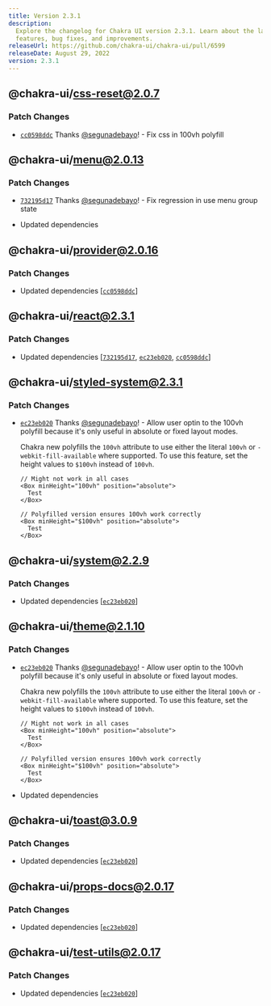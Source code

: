 ```yaml
---
title: Version 2.3.1
description:
  Explore the changelog for Chakra UI version 2.3.1. Learn about the latest
  features, bug fixes, and improvements.
releaseUrl: https://github.com/chakra-ui/chakra-ui/pull/6599
releaseDate: August 29, 2022
version: 2.3.1
---
```


## @chakra-ui/css-reset@2.0.7

### Patch Changes

- [`cc0598ddc`](https://github.com/chakra-ui/chakra-ui/commit/cc0598ddcb2a4e7f84859099556c228c5ff354fe)
  Thanks [@segunadebayo](https://github.com/segunadebayo)! - Fix css in 100vh
  polyfill

## @chakra-ui/menu@2.0.13

### Patch Changes

- [`732195d17`](https://github.com/chakra-ui/chakra-ui/commit/732195d17154e07bc6f4e29ac686b3d2c9140338)
  Thanks [@segunadebayo](https://github.com/segunadebayo)! - Fix regression in
  use menu group state

- Updated dependencies

## @chakra-ui/provider@2.0.16

### Patch Changes

- Updated dependencies
  \[[`cc0598ddc`](https://github.com/chakra-ui/chakra-ui/commit/cc0598ddcb2a4e7f84859099556c228c5ff354fe)]

## @chakra-ui/react@2.3.1

### Patch Changes

- Updated dependencies
  \[[`732195d17`](https://github.com/chakra-ui/chakra-ui/commit/732195d17154e07bc6f4e29ac686b3d2c9140338),
  [`ec23eb020`](https://github.com/chakra-ui/chakra-ui/commit/ec23eb02066628d28f85c2c515fba4d0c0120601),
  [`cc0598ddc`](https://github.com/chakra-ui/chakra-ui/commit/cc0598ddcb2a4e7f84859099556c228c5ff354fe)]

## @chakra-ui/styled-system@2.3.1

### Patch Changes

- [`ec23eb020`](https://github.com/chakra-ui/chakra-ui/commit/ec23eb02066628d28f85c2c515fba4d0c0120601)
  Thanks [@segunadebayo](https://github.com/segunadebayo)! - Allow user optin to
  the 100vh polyfill because it's only useful in absolute or fixed layout modes.

  Chakra new polyfills the `100vh` attribute to use either the literal `100vh`
  or `-webkit-fill-available` where supported. To use this feature, set the
  height values to `$100vh` instead of `100vh`.

  ```tsx
  // Might not work in all cases
  <Box minHeight="100vh" position="absolute">
    Test
  </Box>

  // Polyfilled version ensures 100vh work correctly
  <Box minHeight="$100vh" position="absolute">
    Test
  </Box>
  ```

## @chakra-ui/system@2.2.9

### Patch Changes

- Updated dependencies
  \[[`ec23eb020`](https://github.com/chakra-ui/chakra-ui/commit/ec23eb02066628d28f85c2c515fba4d0c0120601)]

## @chakra-ui/theme@2.1.10

### Patch Changes

- [`ec23eb020`](https://github.com/chakra-ui/chakra-ui/commit/ec23eb02066628d28f85c2c515fba4d0c0120601)
  Thanks [@segunadebayo](https://github.com/segunadebayo)! - Allow user optin to
  the 100vh polyfill because it's only useful in absolute or fixed layout modes.

  Chakra new polyfills the `100vh` attribute to use either the literal `100vh`
  or `-webkit-fill-available` where supported. To use this feature, set the
  height values to `$100vh` instead of `100vh`.

  ```tsx
  // Might not work in all cases
  <Box minHeight="100vh" position="absolute">
    Test
  </Box>

  // Polyfilled version ensures 100vh work correctly
  <Box minHeight="$100vh" position="absolute">
    Test
  </Box>
  ```

- Updated dependencies

## @chakra-ui/toast@3.0.9

### Patch Changes

- Updated dependencies
  \[[`ec23eb020`](https://github.com/chakra-ui/chakra-ui/commit/ec23eb02066628d28f85c2c515fba4d0c0120601)]

## @chakra-ui/props-docs@2.0.17

### Patch Changes

- Updated dependencies
  \[[`ec23eb020`](https://github.com/chakra-ui/chakra-ui/commit/ec23eb02066628d28f85c2c515fba4d0c0120601)]

## @chakra-ui/test-utils@2.0.17

### Patch Changes

- Updated dependencies
  \[[`ec23eb020`](https://github.com/chakra-ui/chakra-ui/commit/ec23eb02066628d28f85c2c515fba4d0c0120601)]
